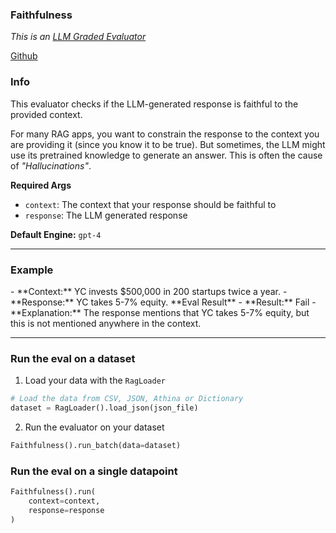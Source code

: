 
### Faithfulness

_This is an [LLM Graded Evaluator](../why_does_llm_eval_work)_

[Github](https://github.com/athina-ai/athina-evals/blob/main/athina/evals/llm/context_contains_enough_information/evaluator.py)

### Info

This evaluator checks if the LLM-generated response is faithful to the provided context.

For many RAG apps, you want to constrain the response to the context you are providing it (since you know it to be true).
But sometimes, the LLM might use its pretrained knowledge to generate an answer. This is often the cause of _"Hallucinations"_.

**Required Args**

- `context`: The context that your response should be faithful to
- `response`: The LLM generated response

**Default Engine:** `gpt-4`

---

### Example

<Callout type='infos'>
- **Context:** YC invests $500,000 in 200 startups twice a year.
- **Response:** YC takes 5-7% equity.

</Callout>

<Callout type='error'>
**Eval Result**
- **Result:** Fail
- **Explanation:** The response mentions that YC takes 5-7% equity, but this is not mentioned anywhere in the context.

</Callout>

---

### Run the eval on a dataset

1. Load your data with the `RagLoader`

```python
# Load the data from CSV, JSON, Athina or Dictionary
dataset = RagLoader().load_json(json_file)
```

2. Run the evaluator on your dataset

```python
Faithfulness().run_batch(data=dataset)
```

### Run the eval on a single datapoint

```python
Faithfulness().run(
    context=context,
    response=response
)
```
